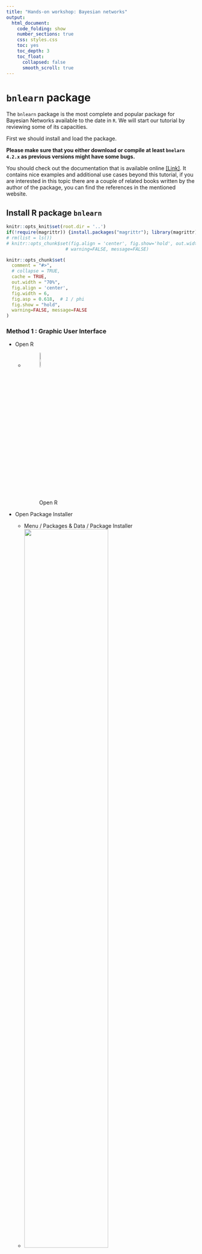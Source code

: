```yaml
---
title: "Hands-on workshop: Bayesian networks"
output: 
  html_document:
    code_folding: show
    number_sections: true
    css: styles.css
    toc: yes
    toc_depth: 3
    toc_float:
      collapsed: false
      smooth_scroll: true
---
```



<!-- # Plan of work -->

<!-- important reference  -->
<!-- https://arxiv.org/pdf/0908.3817.pdf -->

<!-- Bayesian Networks -->

<!-- - data set asia -->
<!-- - Définir le BN a priori (avis d'expert, manuel) -->
<!-- Entrer la structure dans R et plot le -->
<!-- - Définir un petit BN vide -->
<!--     - Apprentissage de la structure par logiciel -->
<!--     - Differentes méthodes (algo) -->
<!-- - Comparer les BNs -->
<!--     - Calculer les vraisemblance de la structure -->
<!--     - On va fixer la structure (la meilleure) -->
<!--     - Apprentissage de paramètre -->
<!--     - Prédiction -->

<!-- ----------------------------------------------------------------------------------------------------------------------------------- -->

<!-- ----------------------------------------------------------------------------------------------------------------------------------- -->


# `bnlearn` package



The `bnlearn` package is the most complete and popular package for Bayesian Networks available to the date in `R`. We will start our tutorial by reviewing some of its capacities.

First we should install and load the package.

**Please make sure that you either download or compile at least `bnelarn 4.2.x` as previous versions might have some bugs.**

You should check out the documentation that is available online [[Link]](http://bnlearn.com/). It contains nice examples and additional use cases beyond this tutorial, if you are interested in this topic there are a couple of related books written by the author of the package, you can find the references in the mentioned website.

## Install R package `bnlearn`

```r
knitr::opts_knit$set(root.dir = '..')
if(!require(magrittr)) {install.packages("magrittr"); library(magrittr);}
# rm(list = ls())
# knitr::opts_chunk$set(fig.align = 'center', fig.show='hold', out.width = '70%',
                      # warning=FALSE, message=FALSE)

knitr::opts_chunk$set(
  comment = "#>",
  # collapse = TRUE,
  cache = TRUE,
  out.width = "70%",
  fig.align = 'center',
  fig.width = 6,
  fig.asp = 0.618,  # 1 / phi
  fig.show = "hold",
  warning=FALSE, message=FALSE
)
```

### Method 1 : Graphic User Interface { - }

- Open R
    - ![Open R](imgs/R_logo.png){ width=10% }
- Open Package Installer
    - Menu / Packages & Data / Package Installer
    - ![](imgs/PackageInstallerMenu.png){ width=70% }
- install package `bnlearn`

    - ![](imgs/PackageInstallerInterface.png){ width=49% } ![](imgs/PackageInstallerMenuSearchBnlearn.png){ width=49% }
    - Click on "Get List"
        - Choose a CRAN mirror (you are free to choose any cran mirror)
    - search `bnlearn`
        <!-- - ![](imgs/PackageInstallerMenuSearchBnlearn.png){ width=50% } -->
    - select `bnlearn` 
        - the selected line turns to blue
        - the "install Selected" buttom turns to blue
    - click on "install Selected" buttom
- close the "Package Installer" window
    - load the package `bnlearn`
    - copy and past following code (click on the `code` button to show the hidden code) to console prompt: after `>`, then press "enter".
        - If you see `Update all/some/none? [a/s/n]: `, reply `n` then press `enter`
        - If you see `[1] "Congratulations, the package bnlearn is correctly installed."`, the package `bnlearn` is correctly installed.
        - If not, please contact us !!

```r
if(require(bnlearn, quietly = TRUE) && require(Rgraphviz, quietly = TRUE)){
    print("Congratulations, the package bnlearn is correctly installed.")
}else{
  source('http://bioconductor.org/biocLite.R')
  biocLite('Rgraphviz')
  biocLite("RBGL")
  if(!require(bnlearn)) install.packages("bnlearn")
  if(require(bnlearn) && require(Rgraphviz)){
    print("Congratulations, the package bnlearn is correctly installed.")
  }else print("Contact us !!!")
}
```

### Method 2 : console prompt `>` { - }

- copy and past following code (click on the `code` button to show the code) to console prompt: after `>`, then press "enter"
    - if you see [1] `"Congratulations, the package bnlearn is correctly installed."` then the package `bnlearn` is correctly installed.
    - if not, please contact us !!

```r
if(require(bnlearn, quietly = TRUE) && require(Rgraphviz, quietly = TRUE)){
    print("Congratulations, the package bnlearn is correctly installed.")
}else{
  source('http://bioconductor.org/biocLite.R')
  biocLite('Rgraphviz')
  biocLite("RBGL")
  if(!require(bnlearn)) install.packages("bnlearn")
  if(require(bnlearn) && require(Rgraphviz)){
    print("Congratulations, the package bnlearn is correctly installed.")
  }else print("Contact us !!!")
}
```

-----------------------------------------------------------------------------------------------------------------------------------

-----------------------------------------------------------------------------------------------------------------------------------

# Data

The hands-on workshop is based on the data set `asia`, a small synthetic data set from Lauritzen and Spiegelhalter (1988) about lung diseases (tuberculosis, lung cancer or bronchitis) and visits to Asia.

**Source**

Lauritzen S, Spiegelhalter D (1988). "Local Computation with Probabilities on Graphical Structures and their Application to Expert Systems (with discussion)". Journal of the Royal Statistical Society: Series B (Statistical Methodology), 50(2), 157-224.

**Load**

- Load the data set from the `bnlearn` package
    - show the R commands then type them in R console prompt: after `>`, then press "enter" (we strongly advise you to type the code than to copy paste them)

```r
# list objects in the working environment
ls()
# Import the data set called asia
data(asia)
# list the variables (column names) in asia
# NOT RUN : colnames(asia)
# Delete the column called "E"
asia$E = NULL
# Verify if the data set "asia" appears in the working environment ?
ls()
```

**Format**

- Each variable is in a column.
- Each observation is a row.
- Each value is a cell.

The asia data set contains the following variables:

- `D` (dyspnoea),       
    - a two-level factor with levels `yes` and `no`.
- `T` (tuberculosis),   
    - a two-level factor with levels `yes` and `no`.
- `L` (lung cancer),    
    - a two-level factor with levels `yes` and `no`.
- `B` (bronchitis),     
    - a two-level factor with levels `yes` and `no`.
- `A` (visit to Asia),  
    - a two-level factor with levels `yes` and `no`.
- `S` (smoking),        
    - a two-level factor with levels `yes` and `no`.
- `X` (chest X-ray),    
    - a two-level factor with levels `yes` and `no`.
<!-- - `E` (tuberculosis versus lung cancer/bronchitis),  -->
<!--     - a two-level factor with levels `yes` and `no`. -->

**Usage**

- Investigate the characteristics of `asia` using the exploratory analysis techniques (These are basic `R` operations that are not crucial for us, unroll the `Code` box) and execute them in R.
    - Print this data set on screen;
    - Verify the format of data : variable names and values (levels) ;
    - What is the sample size := how many individuals are there?
    - Summarise the data set with a build-in function `summary()`.

```r
# print data set 
# NOT RUN: asia
# You may want to run asia. What it gives?

# The first five lines should be enough to get a very first idea of the data set asia
# Verify the format of data : variable names and types.
# print last 5 rows of mydata
head(asia, N = 5)

# What is the sample size := how many individuals are there?
# dimensions of an object
dim(asia)

# summarise the data set with a build-in function summary()
summary(asia)
```

----

----

# Exercises : Structure Learning
## Expert-Driven Approach

There are different ways to manually initialise and modify the graph of a Bayesian Network. We illustrate in this hands-on session one of the options.

- to create a *formula* for a given set of variables. Each node is specified by a pair of brackets `[<var_name>]`. If the node has a parent set, we denote it by `|` and specify the list of parents separated by colons `:`. We can compute the *formula* into a `bn` object with `model2network`. (see Example below)

### Example { - }

- unroll the `Code` to learn how to encode a BN structure

```r
# manually define a BN structure using model2network() function
dag_example = model2network("[Earthquake][Alert|Earthquake][Anxiety|Alert:Earthquake]")
# Plot the BN structure with graphviz.plot()
graphviz.plot(dag_example, sub = "Example DAG")
```

----

### Exercise 1 { - }

Now, it's your turn : 

**Suppose** we use the following variable names:

- A : Visit to Asia
- B : Bronchitis
- D : Dyspnea
- L : Lung Cancer
- T : Tuberculosis
- S : Smoking History
- X : Chest X-ray

#### Questions { - }

**Define a BN structure (a DAG) representing the causal relationships among these variables based on your knowledge :**

- What are the causal relationships among the variables in `asia` data set ?
- Use a BN structure (a DAG) to represent your causal relationships.
- Encode in `R` your BN structure with `model2network()` and assign the output of `model2network()`, your BN structure, to `dag_mydag` (see the example above)
<!-- - What is the class of the output of function `model2network()`? -->
- Plot your BN structure with `graphviz.plot()`.

#### Solution { - }

<button class="btn btn-primary" data-toggle="collapse" data-target="#Exercise_1"> Show/Hide </button>  
<div id="Exercise_1" class="collapse">  
<div class="boxed">

Following code shows one possible solution. Other BN structures are also acceptable.

```r
# Create and plot the network structure.
dag_mydag = model2network("[A][S][T|S][L][B|S][D|B][X|L:T]")
# Plot
graphviz.plot(dag_mydag)
```

</div>
</div>

----

<!-- ```{r} -->
<!-- summary(asia) -->
<!-- dim(asia) -->
<!-- spec = "[A][S][T|A][L|S][B|S][D|B:E][E|T:L][X|E]" -->
<!-- bn = model2network(spec) -->

<!-- bn.skel = skeleton(bn)  -->
<!-- graphviz.plot(bn.skel)  -->
<!-- bn.moral = moral(bn) -->
<!-- graphviz.plot(bn.moral)  -->
<!-- bn.eq = cpdag(bn) -->
<!-- graphviz.plot(bn.eq) -->
<!-- vs = vstructs(bn.eq, arcs = TRUE)  -->
<!-- graphviz.plot(bn.eq, highlight = -->
<!--                 list(arcs = vs, lwd = 2, col = "grey")) -->
<!-- graphviz.plot(bn.eq, highlight = list(nodes = nodes(bn), fill = c("blue"), col = "black")) -->


<!-- par(mfrow = c(2, 5)) -->
<!-- layout = c("dot", "neato", "twopi", "circo", "fdp") -->
<!-- for (l in layout) { -->
<!--   shape = c("ellipse", "circle") -->
<!--   for (s in shape) { -->
<!--     main = paste(l, s) -->
<!--     graphviz.plot(bn.eq, shape = s, layout = l, -->
<!--     main = main) -->
<!--     } -->
<!-- } -->
<!-- ``` -->


```r
plotD3bn <- function(bn) {
  varNames <- nodes(bn)

  # Nodes should be zero indexed!
  links <- data.frame(arcs(bn)) %>%
    mutate(from = match(from, varNames)-1, to = match(to, varNames)-1, value = 1)
  
  nodes <- data.frame(name = varNames) %>%
    mutate(group = 1, size = 30)
  
  networkD3::forceNetwork(
    Links = links,  
    Nodes = nodes,
    Source = "from",
    Target = "to",
    Value = "value",
    NodeID = "name",
    Group = "group",
    fontSize = 20,
    zoom = TRUE,
    arrows = TRUE,
    bounded = TRUE,
    opacityNoHover = 1
  )
}
if(!require(networkD3)) install.packages("networkD3")
plotD3bn(dag_mydag)
library(tidyverse)
load(url("http://www.bnlearn.com/bnrepository/asia/asia.rda"))
bn.net(bn)
bn.fit.barchart(bn$dysp)
```



----

### Exercise 2 { - }

**Source** This exercise is from this [[LINK]](http://www.cs.technion.ac.il/~dang/books/Learning%20Bayesian%20Networks(Neapolitan,%20Richard).pdf)

<!-- **Note** -->

<!-- Lauritzen and Spiegelhalter (1988) motivate this example as follows: -->

<!-- “Shortness-of-breath (dyspnoea) may be due to tuberculosis, lung cancer or bronchitis, or none of them, or more than one of them. A recent visit to Asia increases the chances of tuberculosis, while smoking is known to be a risk factor for both lung cancer and bronchitis. The results of a single chest X-ray do not discriminate between lung cancer and tuberculosis, as neither does the presence or absence of dyspnoea.” -->

<!-- <!-- Standard learning algorithms are not able to recover the true structure of the network because of the presence of a node (E) with conditional probabilities equal to both 0 and 1. Monte Carlo tests seems to behave better than their parametric counterparts. --> 

<!-- **End of Note** -->

Consider the following piece of medical knowledge taken from [Lauritzen and Spiegelhalter, 1988]: 

- Tuberculosis and lung cancer can each cause shortness of breath (dyspnea) and a positive chest X-ray. 
- Bronchitis is another cause of dyspnea. 
- A recent visit to Asia can increase the probability of tuberculosis. 
- Smoking can cause both lung cancer and bronchitis. 

#### Questions { - }

**Create again a DAG representing the causal relationships among these variables based on upper medical knowledge**

- Encode the BN structure with `model2network()`.
- Plot this BN structure with `graphviz.plot()`.
- Plot again your BN structure and compare.

#### Solution { - }

<!-- # dag_Laur = model2network("[A][S][T|A][L|S][B|S][D|B:E][E|T:L][X|E]") -->

<button class="btn btn-primary" data-toggle="collapse" data-target="#Exercise_2"> Show/Hide </button>  
<div id="Exercise_2" class="collapse">  
<div class="boxed">
```r
# creat Lauritzen's BN structure
dag_Laur = model2network("[A][S][T|A][L|S][B|S][D|B:T:L][X|T:L]")
dag_Laur
```

**Remark** the generation algorithm is Empty !!

```r
par(mfrow = c(1,2))
graphviz.plot(dag_Laur, sub = "Lauritzen's DAG")
graphviz.plot(dag_mydag, sub = "My DAG")
```

</div>
</div>

----

```r
library(tidyverse)
library(lubridate)
plotD3bn <- function(bn) {
  varNames <- nodes(bn)

  # Nodes should be zero indexed!
  links <- data.frame(arcs(bn)) %>%
    mutate(from = match(from, varNames)-1, to = match(to, varNames)-1, value = 1)
  
  nodes <- data.frame(name = varNames) %>%
    mutate(group = 1, size = 30)
  
  networkD3::forceNetwork(
    Links = links,  
    Nodes = nodes,
    Source = "from",
    Target = "to",
    Value = "value",
    NodeID = "name",
    Group = "group",
    fontSize = 20,
    zoom = TRUE,
    arrows = TRUE,
    bounded = TRUE,
    opacityNoHover = 1
  )
}
plotD3bn(dag_Laur)
```

----

## Data-driven approach

### Exercise 3 : Constraint-based methods{ - }

Some constraint-based learning algorithms :

- Grow-Shrink
- IAMB
- Inter-IAMB

#### Questions { - } 
- learn a BN structure base on `asia` data set (Following functions will allow you to do this.)
    - `gs(asia)`
    - `iamb(asia)` (optional)
    - `inter.iamb(asia)` (optional)
- plot the BN structure (output of `gs()` or `iamb()` or `inter.iamb()`)
- What do you observe ? Is this a DAG ? What is the type of this graph ?

<!-- ```{r eval=FALSE, include=FALSE} -->
<!-- # Make sure there is no column named "E" in "asia"" database -->
<!-- dag_learn_gs     = gs(asia) -->
<!-- dag_learn_iamb   = iamb(asia) -->
<!-- dag_learn_inter  = inter.iamb(asia) -->

<!-- dag_learn_iamb_per   = iamb(asia, test = "smc-x2") -->
<!-- dag_learn_iamb_per %>% graphviz.plot() -->
<!-- dag_learn_iamb_per %>% cextend %>% graphviz.plot() -->

<!-- dag_learn_inter_per  = inter.iamb(asia, test = "smc-x2") -->
<!-- dag_learn_inter_per %>% graphviz.plot() -->
<!-- dag_learn_inter_per %>% cextend %>% graphviz.plot() -->


<!-- par(mfrow = c(2, 2)) -->
<!-- graphviz.plot(dag_Laur        , sub = "BN structure generate by Lauritzen" ) -->
<!-- graphviz.plot(dag_learn_gs    , sub = "Grow-Shrink" ) -->
<!-- graphviz.plot(dag_learn_iamb  , sub = "IAMB" ) -->
<!-- graphviz.plot(dag_learn_inter , sub = "Inter-IAMB" ) -->

<!-- unlist(compare(dag_Laur , dag_learn_gs    )) -->
<!-- unlist(compare(dag_Laur , dag_learn_iamb  )) -->
<!-- unlist(compare(dag_Laur , dag_learn_inter )) -->

<!-- graphviz.compare(dag_learn_gs,cextend(dag_learn_gs)) -->
<!-- graphviz.plot(dag_learn_gs    , sub = "Grow-Shrink" ) -->
<!-- cextend(dag_learn_gs) %>% graphviz.plot -->
<!-- ``` -->

#### Solution { - } 

<button class="btn btn-primary" data-toggle="collapse" data-target="#Exercise_3"> Show/Hide </button>  
<div id="Exercise_3" class="collapse">  
<div class="boxed">
```r
# Make sure there is no column named "E" in "asia"" database, otherwise RUN : asia$E = NULL
# dag_learn_iamb   = iamb(asia) # Optional
# dag_learn_inter  = inter.iamb(asia) # Optional
dag_learn_gs     = gs(asia)

# graphviz.plot(dag_learn_iamb  , sub = "IAMB" ) # Optional
# graphviz.plot(dag_learn_inter , sub = "Inter-IAMB" ) # Optional
graphviz.plot(dag_learn_gs    , sub = "Grow-Shrink" )

print("This is a partially directed acyclic graph (PDAG)")
```

</div>
</div>

----

### Exercise 4: Setting the direction of undirected arcs { - }

Due to the way Bayesian networks are defined, the network structure must be a directed acyclic graph (DAG); otherwise their parameters cannot be estimated because the factorization of the global probability distribution of the data into the local ones (one for each variable in the model) is not completely known.

The notion of "factorization of the global probability distribution" should have been introduced in the previous lecture.

If a network structure contains one or more undirected arcs, their direction can be set with the `set.arc()` function, if the direction of the arc is known or can be guessed from the experimental setting of the data:

```r
dag_learn_gs_corrected = set.arc(dag_learn_gs, from = "S", to = "B")
graphviz.plot(dag_learn_gs_corrected)
```

#### Question { - }
It's your turn :

- set S -> L instead of S - L, then plot the DAG, you should have the following figure:

```r
score(set.arc(dag_learn_gs_corrected, from = "S", to = "L"),asia)
score(set.arc(dag_learn_gs_corrected, from = "L", to = "S"),asia)
# They have the same score. This is why the algo Inter-IAMB cannot decide which direction is better.
# But we know that S -> L is more realistic.
```

```r
dag_learn_gs_corrected = set.arc(dag_learn_gs_corrected, from = "S", to = "L")
graphviz.plot(dag_learn_gs_corrected)
```

#### Solution { - }

<button class="btn btn-primary" data-toggle="collapse" data-target="#Exercise_4"> Show/Hide </button>  
<div id="Exercise_4" class="collapse">  
<div class="boxed">
```r
dag_learn_gs_corrected = set.arc(dag_learn_gs_corrected, from = "S", to = "L")
graphviz.plot(dag_learn_gs_corrected)
```

</div>
</div>

----

### Exercise 5 : Score-based methods { - }

#### Questions { - }

- Learn a BN structure base on `asia` data set. `hc(asia)` can allow you to do this (this time, Hill-Climbing algorithm, which is a Score-based method, is applied)
- Plot the BN structure (output of `hc(asia)`)
- What do you observe ? Is this a DAG ?

#### Solution { - }

<button class="btn btn-primary" data-toggle="collapse" data-target="#Exercise_5"> Show/Hide </button>  
<div id="Exercise_5" class="collapse">  
<div class="boxed">

```r
dag_learn_hc = hc(asia)
dag_learn_hc
graphviz.plot(dag_learn_hc)
```

</div>
</div>

----

## Mix approach

<span style="color:red"> *Wang's note : la sub-section Mix approach peut être éliminée si elle surcharge le contenu*</span>

The first step in learning a Bayesian network is structure learning, that is, using the data to determine which arcs are present in the graph that underlies the model. Normally, we would like for that to be a purely data-driven process — for the purposes of exploring the data, in benchmarking learning algorithms, or just because we do not know much about the phenomenon we are trying to model. However, in some contexts we have prior knowledge on what the structure of the network should look like and we would like to incorporate such knowledge in the structure learning process. One way to do that is to use whitelists and blacklists. Both are implemented as follows in bnlearn.

1. Arcs in the whitelist are always included in the network.
1. Arcs in the blacklist are never included in the network.
1. Any arc whitelisted and blacklisted at the same time is assumed to be whitelisted, and is thus removed from the blacklist. In other words, the whitelist has precedence over the blacklist.

These general rules are applied in slightly differently to different classes of structure learning aglorithms, because the latter search for the optimal model in different spaces and in different ways. For instance, score-based learning algorithms operate on the space of DAGs, and therefore cannot deal with whitelisted undirected arcs.

----

## Comparing Bayesian network structures

### Qualitative methods

#### - `compare()` function { - }

`compare()` function compares two Bayesian network structures by listing three elements (output of `compare()`) that are the counts of:

- the true positive  (`tp`) arcs, which appear both in `target` and in `current`;
- the false positive (`fp`) arcs, which appear in `current` but not in `target`;
- the false negative (`fn`) arcs, which appear in `target` but not in `current`.

```r
compare(target = dag_Laur, current = dag_mydag, arcs = TRUE)
```

#### - `graphviz.compare()` function { - }

Another approach to compare network structures is to plot them side by side and highlight differences with different colours. `graphviz.compare()` does that using `Rgraphviz` package while taking care that the nodes have the same position for all networks, to make it easier to spot which arcs are different. As we can see below, and unlike any of the functions we covered above, `graphviz.compare()` can take more than two network structures as arguments.

```r
par(mfrow = c(1, 3))
graphviz.plot(dag_Laur, sub = "dag_Laur")
graphviz.plot(dag_learn_gs, sub = "dag_learn_gs")
graphviz.plot(dag_learn_hc, sub = "dag_learn_hc")
```

```r
par(mfrow = c(1, 3))
graphviz.compare(dag_Laur, dag_learn_gs, dag_learn_hc)
```

```r
par(mfrow = c(1,2)) # show two plots side by side
graphviz.compare(dag_Laur, dag_mydag)
```

### `score()` function { - }

We can compute the network score of a particular graph for a particular data set with the `score()` function (manual).
<!-- if the score function is not specified, the BIC score is returned for both continuous and discrete data. -->

**Remarks:**

- The number of variables in the network and in the data must be the same, although the order is not important.
- The names of the variables must match as well.

```r
score(dag_mydag, asia)
score(dag_Laur , asia)
# score(dag_learn_inter, asia) # score() function cannot be applied to partially dag (pdag).
score(dag_learn_hc, asia)
```

**Remark: ** The scores of `dag_Laur` and `dag_learn_hc` are almost the same.

----

# Exercises: Parameter Learning

In general, there are three ways of creating a `bn.fit` object representing a Bayesian network:

1. a data-driven approach, learning it from a data set using bn.fit() and a network structure (in a bn object) as illustrated here;
1. an expert-driven approach, in which both the network structure and the parameters are specified by the user;
1. a hybrid approach combining the above.

We will talk about the first and the third.

## Data-driven approach

Once the structure of a DAG has been determined, the parameters can be determined as well. Two most common approaches are **maximum likelihood estimation (MLE)** and **Bayesian estimation**. Parameter estimates are based only on the subset of data spanning the considered variable and its parents. 
<!-- The `bn.fit` function from `bnlearn` will automatically determine the type of data and fit parameters. -->
When using `bnlearn`, parameter learning is performed by the `bn.fit` function, which takes the network structure and the data as parameters.

### Exercise 1 { - }

#### Questions { - }
- Using `asia` data set, learn three sets of parameters based on:
    - your BN structure 
    - Lauritzen's BN structure
    - the data-driven BN structure (output of Hill-Climbing algorithm)
- Print the conditional probability table (CPT) of Lung Cancer with respect to (given) Smoking History

$$\Pr(L|S) =  ?$$

#### Solution { - }

<button class="btn btn-primary" data-toggle="collapse" data-target="#DontSmoke"> Show/Hide </button>  
<div id="DontSmoke" class="collapse">  
<div class="boxed">
```r
# By default bn.fit use mle mthod :  
# bn.fit(x, data) == bn.fit(x, data, method = "mle")
bn_mydag          = bn.fit(x = dag_mydag,     data = asia, method = "mle")
bn_dag_Laur       = bn.fit(x = dag_Laur,      data = asia, method = "mle")
bn_dag_learn_hc   = bn.fit(x = dag_learn_hc,  data = asia, method = "mle")

# Optional
# bn_mydag_bayes          = bn.fit(x = dag_mydag,     data = asia, method = "bayes")
# bn_dag_Laur_bayes       = bn.fit(x = dag_Laur,      data = asia, method = "bayes")
# bn_dag_learn_hc_bayes   = bn.fit(x = dag_learn_hc,  data = asia, method = "bayes")
```

```r
# print the CPT of Lung Cancer w.r.t Smoking History
coef(bn_dag_Laur$L) # or simply run : bn_dag_Laur$L
# Represent this CPT with barchart.
bn.fit.barchart(bn_dag_Laur$L)
```

$$\frac{\mathbb{P}(L|S = \text{yes})}{\mathbb{P}(L|S = \text{no})} =\frac{0.11769384}{0.01368209} = 8.6020348$$ 

<p align="center">
  <img width="153" height="100" src="http://howhut.com/wp-content/uploads/2013/07/Quit-Smoking-300x268.jpg">
</p>

</div>
</div>

----

## Hybrid approach

Specifying all the local distributions can be problematic in a large network. In most cases it can be more convenient to create a `bn.fit` object from (possibly dummy) data using `bn.fit()`, and then to modify just the local distributions of the nodes of interest.

### Exercise 2 { - }

- Creating custom fitted Bayesian networks using both data and expert knowledge.
    - For discrete Bayesian networks we can extract the conditional probability table stored in the bn.fit object with `coef()`, modify it, and re-save it.

#### Solution { - }

<button class="btn btn-primary" data-toggle="collapse" data-target="#HybridApproach"> Show/Hide </button>  
<div id="HybridApproach" class="collapse">  
<div class="boxed">

```r
dag = dag_Laur
fitted = bn.fit(dag, asia)
cpt = coef(fitted$S)
# Imagine the distribution of Smoking history in a population is "no": 70% , and "yes" : 30%
cpt[1:2] = c(0.7, 0.3) # The probability distribution of node S must sum to one.
fitted$S = cpt
fitted
```

</div>
</div>

----

# Exercises: Prediction

## Inference and probability queries

The inference engine of `bnlearn` is limited, but it can be used to test the networks and to perform basic operations with the models.

By using `cpquery` we can ask for the probability of an `event` given a set of `evidence`. We may ask for a particular combination of configurations in the BN and a set of observed statuses for the variables in the evidence. For example we could ask, what is the posibility of a positive cancer diagnosis for a person that smokes?, in the `asia` network.

Reference : http://jarias.es/bayesnetRtutorial/#inference_and_probability_queries

## Conditional probability query

- Interested in the marginal posterior probability distribution of variables given evidence on other variables
- Most likely outcome (a.k.a. maximum a posteriori)
- Interested in finding the configuration of the variables that have the highest posterior probability (discre


`cpquery` estimates the conditional probability of event given evidence using the method specified in the method argument.
`cpdist` generates random observations conditional on the evidence using the method specified in the method argument.

**Remark** 

Note that both `cpquery` and `cpdist` are based on Monte Carlo particle filters, and therefore they may return slightly different values on different runs.

```r
bn_dag_Laur$B$prob[2,2]

set.seed(20180308)
run1 <- replicate(100, 
          cpquery(fitted = bn_dag_Laur, 
                  event = (L == "yes"), 
                  evidence = TRUE)
          )

run2 <- replicate(100, 
          cpquery(fitted = bn_dag_Laur, 
                  event = (L == "yes"), 
                  evidence =(S == "yes"),
                  n = 1000000)
          )

# par(mfrow = c(1,2))
# hist(run1, xlim = range(run1))
# hist(run2, xlim = range(run1))
# par(mfrow = c(1,1))
```


### Example { - }

```r
# cpquery(fitted, event, evidence, cluster = NULL, method = "ls", ..., debug = FALSE)
set.seed(20180308)

# Prior distribution of Lung cancer
cpquery(fitted = bn_dag_Laur, 
        event = (D == "yes"), 
        evidence = TRUE, # evidence being true means that we have no prior evidence.
        n = 100000)

# Posterior distribution of Lung cancer given Smoking history being "no"
cpquery(fitted = bn_dag_Laur, 
        event = (D == "yes"), 
        evidence = (L == "no"),
        n = 100000)

# Posterior distribution of Lung cancer given Smoking history being "yes"
cpquery(fitted = bn_dag_Laur, 
        event = (D == "yes"), 
        evidence = (L == "yes"),
        n = 100000)
```

```r
# cpdist( fitted, nodes, evidence, cluster = NULL, method = "ls", ..., debug = FALSE)
set.seed(20180308)

prop.table(
  table(
    cpdist(fitted = bn_dag_Laur, 
           nodes = c("D"),
           evidence = TRUE,
           n = 100000))
)

prop.table(
  table(
    cpdist(fitted = bn_dag_Laur, 
           nodes = c("D"),
           evidence = (L == "no"),
           n = 100000))
)

prop.table(
  table(
    cpdist(fitted = bn_dag_Laur, 
           nodes = c("D"),
           evidence = (L == "yes"),
           n = 100000))
)
```

### Exercise { - }

- Estime following probabilties using `cpquery()` 
    - $\hat{\mathbb{P}} (L)$ : Probability of an individual having lung cancer 
    - $\hat{\mathbb{P}} (L|S = no)$ : Probability of an individual having lung cancer given that he/she has smoking history 
    - $\hat{\mathbb{P}} (L|S = yes)$ : Probability of an individual having lung cancer given that he/she has **NO** smoking history.
- Cluculate the ratio between $\mathbb{P}(L|S = yes)$ and $\mathbb{P}(L|S = no)$
- Compare the ratio with "Exercise 1 in Data-driven approach"

### Solution { - }

<button class="btn btn-primary" data-toggle="collapse" data-target="#Prediction"> Show/Hide </button>  
<div id="Prediction" class="collapse">  
<div class="boxed">

```r
set.seed(20180308)

L_prior = cpquery(fitted = bn_dag_Laur, 
            event = (L == "yes"), 
            evidence = TRUE, # evidence being true means that we have no prior evidence.
            n = 100000)

L_S_yes = cpquery(fitted = bn_dag_Laur, 
            event = (L == "yes"), 
            evidence = (S == "yes"),
            n = 100000)

L_S_no  = cpquery(fitted = bn_dag_Laur, 
            event = (L == "yes"), 
            evidence = (S == "no"),
            n = 100000)

L_ratio = L_S_yes / L_S_no
L_ratio
```
</div>
</div>

----

----

[Back to home](https://goo.gl/j9PYg4)